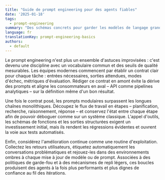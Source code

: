 ```yaml
---
title: "Guide de prompt engineering pour des agents fiables"
date: '2025-01-18'
tags:
  - prompt-engineering
summary: "Des schémas concrets pour garder les modèles de langage grands stables en production."
language: fr
translationKey: prompt-engineering-basics
authors:
  - default
---
```


Le prompt engineering n'est plus un ensemble d'astuces improvisées : c'est devenu une discipline avec un vocabulaire commun et des seuils de qualité mesurables. Les équipes modernes commencent par établir un contrat clair pour chaque tâche : entrées nécessaires, sorties attendues, modes d'échec, métriques d'évaluation. Rédiger ce contrat en amont évite la dérive des prompts et aligne les consommateurs en aval – API comme pipelines analytiques – sur la définition même d'un bon résultat.

Une fois le contrat posé, les prompts modulaires surpassent les longues chaînes monolithiques. Découpez le flux de travail en étapes – planification, recherche, raisonnement, réponse – et conservez l'état entre chaque étape afin de pouvoir déboguer comme sur un système classique. L'appel d'outils, les schémas de fonctions et les sorties structurées exigent un investissement initial, mais ils rendent les régressions évidentes et ouvrent la voie aux tests automatisés.

Enfin, considérez l'amélioration continue comme une routine d'exploitation. Collectez les retours utilisateurs, étiquetez automatiquement les conversations problématiques et rejouez-les dans des environnements ombres à chaque mise à jour de modèle ou de prompt. Associées à des politiques de garde-fou et à des mécanismes de repli légers, ces boucles produisent des agents à la fois plus performants et plus dignes de confiance au fil des itérations.

